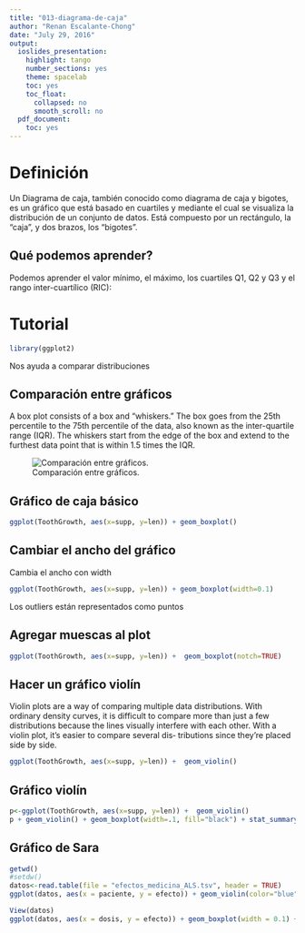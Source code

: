 ```yaml
---
title: "013-diagrama-de-caja"
author: "Renan Escalante-Chong"
date: "July 29, 2016"
output:
  ioslides_presentation:
    highlight: tango
    number_sections: yes
    theme: spacelab
    toc: yes
    toc_float:
      collapsed: no
      smooth_scroll: no
  pdf_document:
    toc: yes
---
```

# Definición

Un Diagrama de caja, también conocido como diagrama de caja y bigotes, es un gráfico que está basado en cuartiles y mediante el cual se visualiza la distribución de un conjunto de datos. Está compuesto por un rectángulo, la "caja", y dos brazos, los "bigotes".

## Qué podemos aprender?

Podemos aprender el valor mínimo, el máximo, los cuartiles Q1, Q2 y Q3 y el rango inter-cuartílico (RIC):

# Tutorial


```r
library(ggplot2)
```

Nos ayuda a comparar distribuciones

## Comparación entre gráficos

A box plot consists of a box and “whiskers.” The box goes from the 25th percentile to the 75th percentile of the data, also known as the inter-quartile range (IQR).
The whiskers start from the edge of the box and extend to the furthest data point that is within 1.5 times the IQR.

![Comparación entre gráficos.](013-imagen-comparación.jpg)

## Gráfico de caja básico

```r
ggplot(ToothGrowth, aes(x=supp, y=len)) + geom_boxplot()
```

## Cambiar el ancho del gráfico

Cambia el ancho con width

```r
ggplot(ToothGrowth, aes(x=supp, y=len)) + geom_boxplot(width=0.1)
```

Los outliers están representados como puntos

## Agregar muescas al plot

```r
ggplot(ToothGrowth, aes(x=supp, y=len)) +  geom_boxplot(notch=TRUE)
```

## Hacer un gráfico violín

Violin plots are a way of comparing multiple data distributions. With ordinary density curves, it is difficult to compare more than just a few distributions because the lines visually interfere with each other. With a violin plot, it’s easier to compare several dis‐ tributions since they’re placed side by side.

```r
ggplot(ToothGrowth, aes(x=supp, y=len)) +  geom_violin()
```

## Gráfico violín

```r
p<-ggplot(ToothGrowth, aes(x=supp, y=len)) +  geom_violin()
p + geom_violin() + geom_boxplot(width=.1, fill="black") + stat_summary(fun.y=median, geom="point", fill="white", shape=21, size=2.5)
```

##  Gráfico de Sara

```r
getwd()
#setdw()
datos<-read.table(file = "efectos_medicina_ALS.tsv", header = TRUE)
ggplot(datos, aes(x = paciente, y = efecto)) + geom_violin(color="blue")
```


```r


View(datos)
ggplot(datos, aes(x = dosis, y = efecto)) + geom_boxplot(width = 0.1) + geom_violin()


```